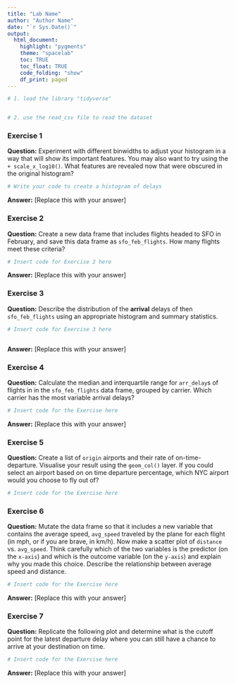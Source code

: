 ```yaml
---
title: "Lab Name"
author: "Author Name"
date: "`r Sys.Date()`"
output: 
  html_document:
    highlight: "pygments"
    theme: "spacelab"
    toc: TRUE
    toc_float: TRUE
    code_folding: "show"
    df_print: paged
---
```


```r
# 1. load the library "tidyverse"


# 2. use the read_csv file to read the dataset


```

### Exercise 1

**Question:**  Experiment with different binwidths to adjust your histogram in a way that will show its important features. You may also want to try using the `+ scale_x_log10()`. What features are revealed now that were obscured in the original histogram?

```r
# Write your code to create a histogram of delays

```

**Answer:** [Replace this with your answer]




### Exercise 2

**Question:**  Create a new data frame that includes flights headed to SFO in February, and save this data frame as `sfo_feb_flights`.
How many flights meet these criteria?


```r
# Insert code for Exercise 2 here


```

**Answer:** [Replace this with your answer]




### Exercise 3

**Question:** Describe the distribution of the **arrival** delays of then `sfo_feb_flights` using an appropriate histogram and summary statistics.

```r
# Insert code for Exercise 3 here



```

**Answer:** [Replace this with your answer]




### Exercise 4

**Question:** Calculate the median and interquartile range for `arr_delay`s of flights in in the `sfo_feb_flights` data frame, grouped by carrier. Which carrier has the most variable arrival delays?

```r
# Insert code for the Exercise here


```


**Answer:** [Replace this with your answer]





### Exercise 5

**Question:** Create a list of `origin` airports and their rate of on-time-departure. Visualise your result using the `geom_col()` layer. If you could select an airport based on on time departure percentage, which NYC airport would you choose to fly out of?


```r
# Insert code for the Exercise here


```



### Exercise 6

**Question:** Mutate the data frame so that it includes a new variable that contains the average speed, `avg_speed` traveled by the plane for each flight (in mph, or if you are brave, in km/h). Now make a scatter plot of `distance` vs. `avg_speed`. 
    Think carefully which of the two variables is the predictor (on the `x-axis`) and which is the outcome variable (on the `y-axis`) and explain why you made this choice. Describe the relationship between average speed and distance.

```r
# Insert code for the Exercise here


```

**Answer:** [Replace this with your answer]


### Exercise 7

**Question:** Replicate the following plot and determine what is the cutoff point for the latest departure delay where you can still have a chance to arrive at your destination on time. 

```r
# Insert code for the Exercise here


```

**Answer:** [Replace this with your answer]

